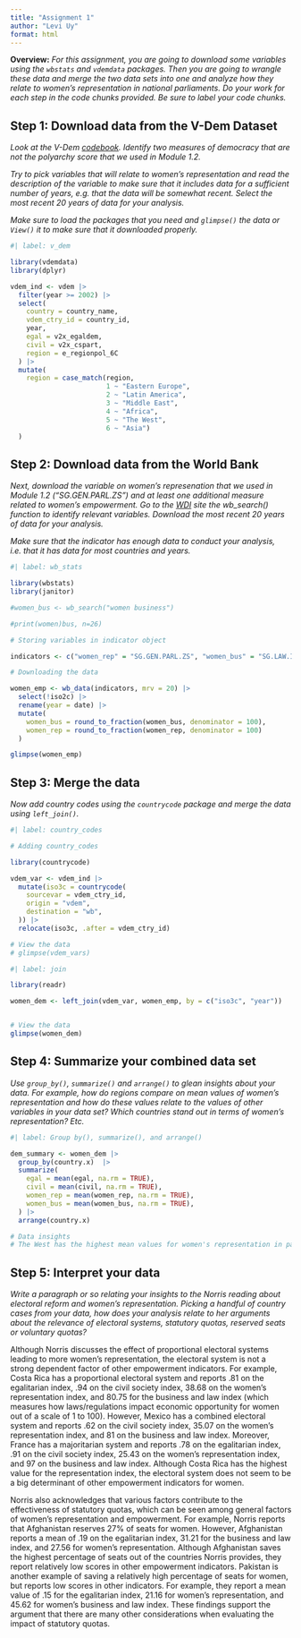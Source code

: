 ```yaml
---
title: "Assignment 1"
author: "Levi Uy"
format: html
---
```


**Overview:** *For this assignment, you are going to download some variables using the `wbstats` and `vdemdata` packages. Then you are going to wrangle these data and merge the two data sets into one and analyze how they relate to women's representation in national parliaments. Do your work for each step in the code chunks provided. Be sure to label your code chunks.*

## Step 1: Download data from the V-Dem Dataset

*Look at the V-Dem [codebook](https://www.v-dem.net/data/reference-documents/). Identify two measures of democracy that are not the polyarchy score that we used in Module 1.2.*

*Try to pick variables that will relate to women's representation and read the description of the variable to make sure that it includes data for a sufficient number of years, e.g. that the data will be somewhat recent. Select the most recent 20 years of data for your analysis.*

*Make sure to load the packages that you need and `glimpse()` the data or `View()` it to make sure that it downloaded properly.*

```r
#| label: v_dem

library(vdemdata)
library(dplyr)

vdem_ind <- vdem |>
  filter(year >= 2002) |>
  select(
    country = country_name,
    vdem_ctry_id = country_id,
    year,
    egal = v2x_egaldem,
    civil = v2x_cspart,
    region = e_regionpol_6C
  ) |>
  mutate(
    region = case_match(region, 
                        1 ~ "Eastern Europe",
                        2 ~ "Latin America",
                        3 ~ "Middle East",
                        4 ~ "Africa",
                        5 ~ "The West",
                        6 ~ "Asia")
  )
```

## Step 2: Download data from the World Bank

*Next, download the variable on women's represenation that we used in Module 1.2 ("SG.GEN.PARL.ZS") and at least one additional measure related to women's empowerment. Go to the [WDI](https://databank.worldbank.org/source/world-development-indicators) site the wb_search() function to identify relevant variables. Download the most recent 20 years of data for your analysis.*

*Make sure that the indicator has enough data to conduct your analysis, i.e. that it has data for most countries and years.*

```r
#| label: wb_stats

library(wbstats)
library(janitor)

#women_bus <- wb_search("women business")

#print(women)bus, n=26)

# Storing variables in indicator object

indicators <- c("women_rep" = "SG.GEN.PARL.ZS", "women_bus" = "SG.LAW.INDX")

# Downloading the data

women_emp <- wb_data(indicators, mrv = 20) |>
  select(!iso2c) |>
  rename(year = date) |>
  mutate(
    women_bus = round_to_fraction(women_bus, denominator = 100),
    women_rep = round_to_fraction(women_rep, denominator = 100)
  )

glimpse(women_emp)

```

## Step 3: Merge the data

*Now add country codes using the `countrycode` package and merge the data using `left_join()`.*

```r
#| label: country_codes

# Adding country_codes

library(countrycode)

vdem_var <- vdem_ind |>
  mutate(iso3c = countrycode(
    sourcevar = vdem_ctry_id,
    origin = "vdem",
    destination = "wb", 
  )) |>
  relocate(iso3c, .after = vdem_ctry_id)

# View the data
# glimpse(vdem_vars)
```

```r
#| label: join

library(readr)

women_dem <- left_join(vdem_var, women_emp, by = c("iso3c", "year")) 


# View the data
glimpse(women_dem)
```

## Step 4: Summarize your combined data set

*Use `group_by()`, `summarize()` and `arrange()` to glean insights about your data. For example, how do regions compare on mean values of women's representation and how do these values relate to the values of other variables in your data set? Which countries stand out in terms of women's representation? Etc.*

```r
#| label: Group by(), summarize(), and arrange()

dem_summary <- women_dem |> 
  group_by(country.x)  |> 
  summarize(           
    egal = mean(egal, na.rm = TRUE), 
    civil = mean(civil, na.rm = TRUE), 
    women_rep = mean(women_rep, na.rm = TRUE), 
    women_bus = mean(women_bus, na.rm = TRUE),
  ) |> 
  arrange(country.x) 

# Data insights
# The West has the highest mean values for women's representation in parliament with a value of 29.83. Latin America ranks second with 23.55, and then Eastern Europe with a value of 19.75. The Middle East ranks last with a value of 11.57 in women's representation. These rankings are mirrored in the egalitarian democracy index from the V-Dem dataset. The egalitarian index considers 1) the equal protection of rights and freedoms - and 2) the equal distribution of resources - across all social groups. The West ranks first in this index with a value of 0.78 (the index measures on a scale of 0 to 1), Latin America and Eastern Europe both see a mean value of .43. The Middle East ranks last with a value of .21. Again, a similar ranking is seen in the civil society participation index from the V-Dem dataset. This variable considers how robust civil society is, and how much consideration these groups are given in terms of policy decisions (the index measures on a scale of 0 to 1). The West ranks first with .92, Latin America second with .72, Africa third with .67, and the Middle East last with .44. Despite The West ranking first in women's representation, Rwanda (Africa) ranks first with 57.38, Sweden (The West) second with 45.60, and Cuba (Latin America) third with 45.53. In contrast, Yemen ranks last with a value of 0.23. However, it would be interesting to analyze other countries that did not have sufficient data. These countries include Hong Kong, Palestine, Taiwan, etc. 
```

## Step 5: Interpret your data

*Write a paragraph or so relating your insights to the Norris reading about electoral reform and women's representation. Picking a handful of country cases from your data, how does your analysis relate to her arguments about the relevance of electoral systems, statutory quotas, reserved seats or voluntary quotas?*

Although Norris discusses the effect of proportional electoral systems leading to more women's representation, the electoral system is not a strong dependent factor of other empowerment indicators. For example, Costa Rica has a proportional electoral system and reports .81 on the egalitarian index, .94 on the civil society index, 38.68 on the women's representation index, and 80.75 for the business and law index (which measures how laws/regulations impact economic opportunity for women out of a scale of 1 to 100). However, Mexico has a combined electoral system and reports .62 on the civil society index, 35.07 on the women's representation index, and 81 on the business and law index. Moreover, France has a majoritarian system and reports .78 on the egalitarian index, .91 on the civil society index, 25.43 on the women's representation index, and 97 on the business and law index. Although Costa Rica has the highest value for the representation index, the electoral system does not seem to be a big determinant of other empowerment indicators for women.

Norris also acknowledges that various factors contribute to the effectiveness of statutory quotas, which can be seen among general factors of women's representation and empowerment. For example, Norris reports that Afghanistan reserves 27% of seats for women. However, Afghanistan reports a mean of .19 on the egalitarian index, 31.21 for the business and law index, and 27.56 for women's representation. Although Afghanistan saves the highest percentage of seats out of the countries Norris provides, they report relatively low scores in other empowerment indicators. Pakistan is another example of saving a relatively high percentage of seats for women, but reports low scores in other indicators. For example, they report a mean value of .15 for the egalitarian index, 21.16 for women's representation, and 45.62 for women's business and law index. These findings support the argument that there are many other considerations when evaluating the impact of statutory quotas.

